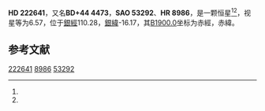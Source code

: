 {{Starbox begin
| name = HD 222641
}}
{{Starbox observe
| epoch = [[J2000.0|J2000.0]]
| constell = {{星座名待查}}<ref name=SIMBAD>{{cite web
 | url=http://simbad.u-strasbg.fr/simbad/sim-id?Ident=HR+8986
 | title =Pulsating variable Star
 | publisher=Centre de Données astronomiques de Strasbourg
 | work=SIMBAD
 | accessdate=2012-07-13}}</ref><ref name=DATA>{{cite web
 | url=http://vizier.u-strasbg.fr/viz-bin/VizieR-5?-out.add=.&-source=5050&-corr=PK=HR&-out.max=9999&HR=8986
 | title=VizieR Detailed Page
 | accessdate=2012-07-13
 | archive-date=2016-03-04
 | archive-url=https://web.archive.org/web/20160304142451/http://vizier.u-strasbg.fr/viz-bin/VizieR-5?-out.add=.&-source=5050&-corr=PK=HR&-out.max=9999&HR=8986
 | dead-url=no
 }}</ref>
| 星官 = 
| ra = {{RA|23|42|14.8}}<ref name=SIMBAD /><ref name=DATA />
| dec = {{DEC|+44|59|31}}<ref name=SIMBAD /><ref name=DATA />
| appmag_v = 6.57<ref name=SIMBAD /><ref name=DATA />
}}
{{Starbox character
| class = gK5<ref name=SIMBAD /><ref name=DATA />
| b-v = <ref name=SIMBAD /><ref name=DATA />
| u-b = <ref name=SIMBAD /><ref name=DATA />
| r-i = <ref name=SIMBAD /><ref name=DATA />
| variable = 
}}
{{Starbox astrometry
| radial_v = 
| prop_mo_ra = -10
| parallax = 
| p_error = 
}}
{{Starbox catalog
| names =BD+44 4473，[[SAO星表|SAO]] 53292，[[HD星表|HD]] 222641，[[HR星表|HR]] 8986}}
{{Starbox reference |Simbad=HR+8986}}
{{Starbox end}}

'''HD 222641'''，又名'''BD+44 4473'''，'''SAO 53292'''、'''HR 8986'''，是一颗恒星<ref name=SIMBAD /><ref name=DATA />，视星等为6.57，位于[[銀道座標系|銀經]]110.28，[[銀道座標系|銀緯]]-16.17，其[[B1900.0|B1900.0]]坐标为赤經{{RA|23|37|19.1}}，赤緯{{DEC|+44|-16.17|15}}。

== 参考文献 ==
{{reflist}}

{{star-stub}}

[[Category:HD和HDE天體|222641]]
[[Category:HR天體|8986]]
[[Category:SAO天體|53292]]